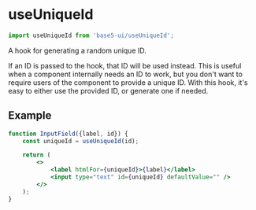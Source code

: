 

<Meta title="Hooks/useUniqueId" component={useUniqueId} />

# useUniqueId

```jsx
import useUniqueId from 'base5-ui/useUniqueId';
```

A hook for generating a random unique ID.

If an ID is passed to the hook, that ID will be used instead. This is useful when a component internally needs an ID to work, but you don't want to require users of the component to provide a unique ID. With this hook, it's easy to either use the provided ID, or generate one if needed.

## Example

```jsx
function InputField({label, id}) {
	const uniqueId = useUniqueId(id);

	return (
		<>
			<label htmlFor={uniqueId}>{label}</label>
			<input type="text" id={uniqueId} defaultValue="" />
		</>
	);
}
```
